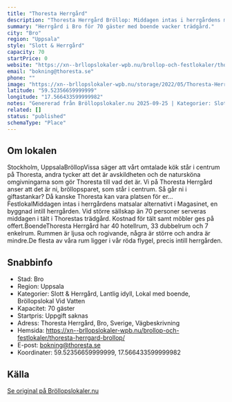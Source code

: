 ```yaml
---
title: "Thoresta Herrgård"
description: "Thoresta Herrgård Bröllop: Middagen intas i herrgårdens matsalar alternativt i Magasinet, en byggnad intill herrgården. Vid större sällskap än 70 personer.."
summary: "Herrgård i Bro för 70 gäster med boende vacker trädgård."
city: "Bro"
region: "Uppsala"
style: "Slott & Herrgård"
capacity: 70
startPrice: 0
website: "https://xn--brllopslokaler-wpb.nu/brollop-och-festlokaler/thoresta-herrgard-brollop/"
email: "bokning@thoresta.se"
phone: ""
image: "https://xn--brllopslokaler-wpb.nu/storage/2022/05/Thoresta-Herrgard-festlokal-i-stockholm-brollop-brollopslokl.webp"
latitude: "59.52356659999999"
longitude: "17.566433599999982"
notes: "Genererad från Bröllopslokaler.nu 2025-09-25 | Kategorier: Slott & Herrgård, Lantlig idyll, Lokal med boende, Bröllopslokal Vid Vatten"
related: []
status: "published"
schemaType: "Place"
---
```


## Om lokalen

Stockholm, UppsalaBröllopVissa säger att vårt omtalade kök står i centrum på Thoresta, andra tycker att det är avskildheten och de natursköna omgivningarna som gör Thoresta till vad det är. Vi på Thoresta Herrgård anser att det är ni, bröllopsparet, som står i centrum. Så går ni i giftastankar? Då kanske Thoresta kan vara platsen för er…FestlokalMiddagen intas i herrgårdens matsalar alternativt i Magasinet, en byggnad intill herrgården. Vid större sällskap än 70 personer serveras middagen i tält i Thorestas trädgård. Kostnad för tält samt möbler ges på offert.BoendeThoresta Herrgård har 40 hotellrum, 33 dubbelrum och 7 enkelrum. Rummen är ljusa och rogivande, några är större och andra är mindre.De flesta av våra rum ligger i vår röda flygel, precis intill herrgården.

## Snabbinfo

- Stad: Bro
- Region: Uppsala
- Kategorier: Slott & Herrgård, Lantlig idyll, Lokal med boende, Bröllopslokal Vid Vatten
- Kapacitet: 70 gäster
- Startpris: Uppgift saknas
- Adress: Thoresta Herrgård, Bro, Sverige, Vägbeskrivning
- Hemsida: https://xn--brllopslokaler-wpb.nu/brollop-och-festlokaler/thoresta-herrgard-brollop/
- E-post: bokning@thoresta.se
- Koordinater: 59.52356659999999, 17.566433599999982

## Källa

[Se original på Bröllopslokaler.nu](https://xn--brllopslokaler-wpb.nu/brollop-och-festlokaler/thoresta-herrgard-brollop/)
